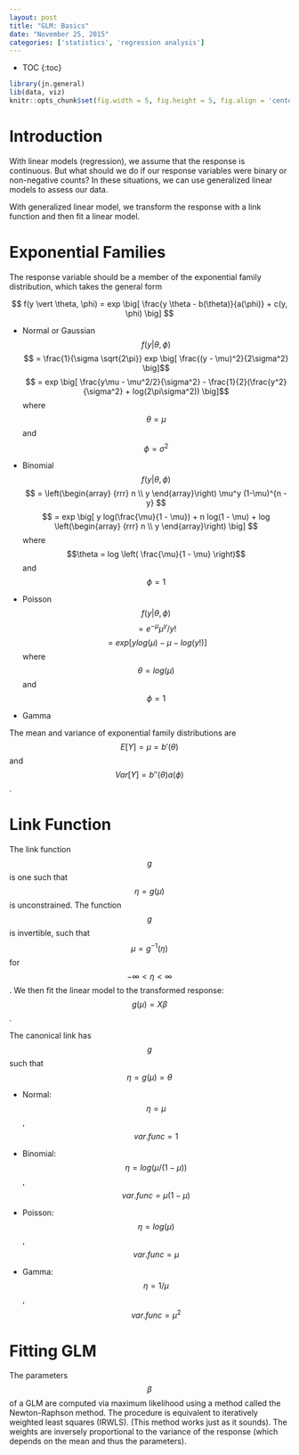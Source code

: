 ```yaml
---
layout: post
title: "GLM: Basics"
date: "November 25, 2015"
categories: ['statistics', 'regression analysis']
---
```


* TOC
{:toc}

```r
library(jn.general)
lib(data, viz)
knitr::opts_chunk$set(fig.width = 5, fig.height = 5, fig.align = 'center')
```

# Introduction
With linear models (regression), we assume that the response is continuous. But what should we do if our response variables were binary or non-negative counts? In these situations, we can use generalized linear models to assess our data.

With generalized linear model, we transform the response with a link function and then fit a linear model.

# Exponential Families
The response variable should be a member of the exponential family distribution, which takes the general form

$$ f(y \vert \theta, \phi) = exp \big[ \frac{y \theta - b(\theta)}{a(\phi)} + c(y, \phi) \big] $$

* Normal or Gaussian
$$ f(y \vert \theta, \phi) $$
$$ = \frac{1}{\sigma \sqrt{2\pi}} exp \big[ \frac{(y - \mu)^2}{2\sigma^2} \big]$$
$$ = exp \big[ \frac{y\mu - \mu^2/2}{\sigma^2} - \frac{1}{2}(\frac{y^2}{\sigma^2} + log(2\pi\sigma^2)) \big]$$ where $$\theta = \mu$$ and $$\phi = \sigma^2$$

* Binomial
$$ f(y \vert \theta, \phi) $$
$$ = \left(\begin{array}
{rrr}
  n \\
  y
\end{array}\right) \mu^y (1-\mu)^{n - y} $$
$$ = exp \big[ y log(\frac{\mu}{1 - \mu}) + n log(1 - \mu) + log \left(\begin{array}
{rrr}
  n \\
  y
\end{array}\right) \big] $$ where $$\theta = log \left( \frac{\mu}{1 - \mu} \right)$$ and $$\phi = 1$$

* Poisson
$$ f(y \vert \theta, \phi) $$
$$ = e^{- \mu} \mu^y / y! $$
$$ = exp \big[ ylog(\mu) - \mu - log(y!) \big] $$ where $$\theta = log(\mu)$$ and $$\phi = 1$$

* Gamma

The mean and variance of exponential family distributions are $$E[Y] = \mu = b'(\theta)$$ and $$Var[Y] = b''(\theta) a(\phi)$$.

# Link Function
The link function $$g$$ is one such that $$\eta = g(\mu)$$ is unconstrained. The function $$g$$ is invertible, such that $$\mu = g^{-1}(\eta)$$ for $$ -\infty < \eta < \infty $$. We then fit the linear model to the transformed response: $$ g(\mu) = X\beta$$.

The canonical link has $$g$$ such that $$\eta = g(\mu) = \theta$$ 

* Normal: $$\eta = \mu$$, $$var.func = 1 $$

* Binomial: $$\eta = log(\mu / (1 - \mu))$$, $$var.func = \mu(1 - \mu)$$

* Poisson: $$\eta = log(\mu)$$, $$var.func = \mu$$

* Gamma: $$\eta = 1/\mu$$, $$var.func = \mu^2$$

# Fitting GLM
The parameters $$\beta$$ of a GLM are computed via maximum likelihood using a method called the Newton-Raphson method. The procedure is equivalent to iteratively weighted least squares (IRWLS). (This method works just as it sounds). The weights are inversely proportional to the variance of the response (which depends on the mean and thus the parameters).

